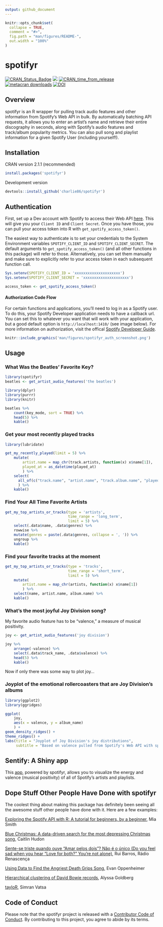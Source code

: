 ```yaml
---
output: github_document
---
```


<!-- README.md is generated from README.Rmd. Please edit that file -->

```r
knitr::opts_chunk$set(
  collapse = TRUE,
  comment = "#>",
  fig.path = "man/figures/README-",
  out.width = "100%"
)
```

# spotifyr

<!-- badges: start -->
[![CRAN_Status_Badge](http://www.r-pkg.org/badges/version/spotifyr?color=brightgreen)](https://cran.r-project.org/package=spotifyr)
![](http://cranlogs.r-pkg.org/badges/spotifyr?color=brightgreen)
[![CRAN_time_from_release](https://www.r-pkg.org/badges/ago/spotifyr)](https://cran.r-project.org/package=spotifyr)
[![metacran downloads](https://cranlogs.r-pkg.org/badges/spotifyr)](https://cran.r-project.org/package=spotifyr)
[![DOI](https://zenodo.org/badge/DOI/10.5281/zenodo.4946780.svg)](https://doi.org/10.5281/zenodo.4946780)
<!-- badges: end -->

## Overview

spotifyr is an R wrapper for pulling track audio features and other information from Spotify's Web API in bulk. By automatically batching API requests, it allows you to enter an artist's name and retrieve their entire discography in seconds, along with Spotify's audio features and track/album popularity metrics. You can also pull song and playlist information for a given Spotify User (including yourself!).

## Installation

CRAN version 2.1.1 (recommended)

```r
install.packages('spotifyr')
```

Development version

```r
devtools::install_github('charlie86/spotifyr')
```

## Authentication

First, set up a Dev account with Spotify to access their Web API [here](https://developer.spotify.com/my-applications/#!/applications). This will give you your `Client ID` and `Client Secret`. Once you have those, you can pull your access token into R with `get_spotify_access_token()`. 

The easiest way to authenticate is to set your credentials to the System Environment variables `SPOTIFY_CLIENT_ID` and `SPOTIFY_CLIENT_SECRET`. The default arguments to `get_spotify_access_token()` (and all other functions in this package) will refer to those. Alternatively, you can set them manually and make sure to explicitly refer to your access token in each subsequent function call.

```r
Sys.setenv(SPOTIFY_CLIENT_ID = 'xxxxxxxxxxxxxxxxxxxxx')
Sys.setenv(SPOTIFY_CLIENT_SECRET = 'xxxxxxxxxxxxxxxxxxxxx')

access_token <- get_spotify_access_token()
```

#### Authorization Code Flow

For certain functions and applications, you'll need to log in as a Spotify user. To do this, your Spotify Developer application needs to have a callback url. You can set this to whatever you want that will work with your application, but a good default option is `http://localhost:1410/` (see image below). For more information on authorization, visit the offical [Spotify Developer Guide](https://developer.spotify.com/documentation/general/guides/authorization-guide/).


```r
knitr::include_graphics('man/figures/spotifyr_auth_screenshot.png')
```


## Usage

### What Was the Beatles' Favorite Key?

```r
library(spotifyr)
beatles <- get_artist_audio_features('the beatles')
```

```r
library(dplyr)
library(purrr)
library(knitr)

beatles %>% 
    count(key_mode, sort = TRUE) %>% 
    head(5) %>% 
    kable()
```

### Get your most recently played tracks

```r
library(lubridate)

get_my_recently_played(limit = 5) %>% 
    mutate(
        artist.name = map_chr(track.artists, function(x) x$name[1]),
        played_at = as_datetime(played_at)
        ) %>% 
    select(
      all_of(c("track.name", "artist.name", "track.album.name", "played_at"))
      ) %>% 
    kable()
```


### Find Your All Time Favorite Artists

```r
get_my_top_artists_or_tracks(type = 'artists', 
                             time_range = 'long_term', 
                             limit = 5) %>% 
    select(.data$name, .data$genres) %>% 
    rowwise %>% 
    mutate(genres = paste(.data$genres, collapse = ', ')) %>% 
    ungroup %>% 
    kable()
```

### Find your favorite tracks at the moment

```r
get_my_top_artists_or_tracks(type = 'tracks', 
                             time_range = 'short_term', 
                             limit = 5) %>% 
    mutate(
        artist.name = map_chr(artists, function(x) x$name[1])
        ) %>% 
    select(name, artist.name, album.name) %>% 
    kable()
```

### What's the most joyful Joy Division song?

My favorite audio feature has to be "valence," a measure of musical positivity.

```r
joy <- get_artist_audio_features('joy division')
```

```r
joy %>% 
    arrange(-valence) %>% 
    select(.data$track_name, .data$valence) %>% 
    head(5) %>% 
    kable()
```

Now if only there was some way to plot joy...

### Joyplot of the emotional rollercoasters that are Joy Division's albums

```r
library(ggplot2)
library(ggridges)

ggplot(
    joy, 
    aes(x = valence, y = album_name)
    ) + 
geom_density_ridges() + 
theme_ridges() +
labs(title = "Joyplot of Joy Division's joy distributions", 
     subtitle = "Based on valence pulled from Spotify's Web API with spotifyr")
```

## Sentify: A Shiny app
This [app](http://rcharlie.net/sentify/), powered by spotifyr, allows you to visualize the energy and valence (musical positivity) of all of Spotify's artists and playlists.

## Dope Stuff Other People Have Done with spotifyr

The coolest thing about making this package has definitely been seeing all the awesome stuff other people have done with it. Here are a few examples:

[Exploring the Spotify API with R: A tutorial for beginners, by a beginner](https://msmith7161.github.io/what-is-speechiness/), Mia Smith

[Blue Christmas: A data-driven search for the most depressing Christmas song](https://caitlinhudon.com/2017/12/22/blue-christmas/), Caitlin Hudon

[Sente-se triste quando ouve "Amar pelos dois"? Não é o único (Do you feel sad when you hear "Love for both?" You're not alone)](https://rr.sapo.pt/especial/112355/sente-se-triste-quando-ouve-amar-pelos-dois-nao-e-o-unico), Rui Barros, Rádio Renascença

[Using Data to Find the Angriest Death Grips Song](https://towardsdatascience.com/angriest-death-grips-data-anger-502168c1c2f0), Evan Oppenheimer

[Hierarchical clustering of David Bowie records](https://twitter.com/WireMonkey/status/1009915034246565891?s=19), Alyssa Goldberg

[tayloR](https://medium.com/@simranvatsa5/taylor-f656e2a09cc3), Simran Vatsa

## Code of Conduct

Please note that the spotifyr project is released with a [Contributor Code of Conduct](https://contributor-covenant.org/version/2/0/CODE_OF_CONDUCT.html). By contributing to this project, you agree to abide by its terms.
